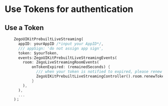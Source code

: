 
# Use Tokens for authentication

<TokensAuthenticationIntro/>

## Use a Token 

```dart {3-4,7-9}
    ZegoUIKitPrebuiltLiveStreaming(
      appID: yourAppID /*input your AppID*/,
      /// appSign: 'do not assign app sign',
      token: $yourToken,
      events:ZegoUIKitPrebuiltLiveStreamingEvents(
        room: ZegoLiveStreamingRoomEvents(
            onTokenExpired: (remainedSeconds) {
              /// when your token is notified to expired, please renew it.
              ZegoUIKitPrebuiltLiveStreamingController().room.renewToken('token');
            }
        ),
      ),
      ...
    )；
```